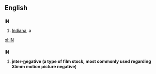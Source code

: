 {{see|in|In|-in|in-|-in-|ín|inn|INN}}

==English==

==={{Abbreviation}}===
'''IN'''

# [[Indiana]], a {{USstate}}

[[pl:IN]]

==={{Initialism}}===
'''IN'''

# <b><u>i</u>nter-<u>n</u>egative<b> (a type of film stock, most commonly used regarding 35mm motion picture negative)